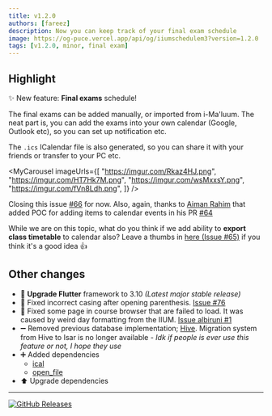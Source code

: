 ```yaml
---
title: v1.2.0
authors: [fareez]
description: Now you can keep track of your final exam schedule
image: https://og-puce.vercel.app/api/og/iiumschedulem3?version=1.2.0
tags: [v1.2.0, minor, final exam]
---
```



## Highlight

✨ New feature: **Final exams** schedule!

The final exams can be added manually, or imported from i-Ma'luum. The neat part is, you
can add the exams into your own calendar (Google, Outlook etc), so you can set up notification etc.

The `.ics` ICalendar file is also generated, so you can share it with your friends or transfer to your PC etc.

<MyCarousel
  imageUrls={[
    "https://imgur.com/Rkaz4HJ.png",
    "https://imgur.com/HT7Hk7M.png",
    "https://imgur.com/wsMxxsY.png",
    "https://imgur.com/fVn8Ldh.png",
  ]}
/>

Closing this issue [#66](https://github.com/iqfareez/iium_schedule/issues/66) for now. Also, again, thanks to [Aiman Rahim](https://plashspeed-aiman.github.io/) that added POC
for adding items to calendar events in his PR [#64](https://github.com/iqfareez/iium_schedule/pull/64)

While we are on this topic, what do you think if we add ability to **export class timetable** to calendar also?
Leave a thumbs in [here (Issue #65)](https://github.com/iqfareez/iium_schedule/issues/65) if you think it's a good idea 👍

## Other changes

- 💙 **Upgrade Flutter** framework to 3.10 _(Latest major stable release)_
- 🐛 Fixed incorrect casing after opening parenthesis. [Issue #76](https://github.com/iqfareez/iium_schedule/issues/76)
- 🐛 Fixed some page in course browser that are failed to load. It was caused by weird day formatting from the IIUM. [Issue albiruni #1](https://github.com/iqfareez/albiruni/issues/1#issuecomment-1470978605)
- ➖ Removed previous database implementation; [Hive](https://pub.dev/packages/hive). Migration system from Hive to Isar is no longer available - _Idk if people
  is ever use this feature or not, I hope they use_
- ➕ Added dependencies
  - [ical](https://pub.dev/packages/ical)
  - [open_file](https://pub.dev/packages/open_file)
- ⬆️ Upgrade dependencies

---

[![GitHub Releases](https://img.shields.io/badge/view%20on%20github-%23121011.svg?style=for-the-badge&logo=github&logoColor=white)](https://github.com/iqfareez/iium_schedule/releases/tag/1.2.0%2B32)
